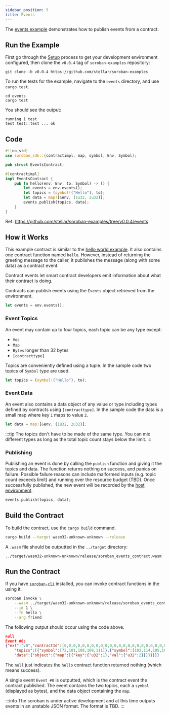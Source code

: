 ```yaml
---
sidebar_position: 5
title: Events
---
```


The [events example] demonstrates how to publish events from a contract.

[events example]: https://github.com/stellar/soroban-examples/tree/v0.0.4/events

## Run the Example

First go through the [Setup] process to get your development environment
configured, then clone the `v0.0.4` tag of `soroban-examples` repository:

[Setup]: ../getting-started/setup.mdx

```
git clone -b v0.0.4 https://github.com/stellar/soroban-examples
```

To run the tests for the example, navigate to the `events` directory, and use `cargo test`.

```
cd events
cargo test
```

You should see the output:

```
running 1 test
test test::test ... ok
```

## Code

```rust title="events/src/lib.rs"
#![no_std]
use soroban_sdk::{contractimpl, map, symbol, Env, Symbol};

pub struct EventsContract;

#[contractimpl]
impl EventsContract {
    pub fn hello(env: Env, to: Symbol) -> () {
        let events = env.events();
        let topics = (symbol!("Hello"), to);
        let data = map![&env, (1u32, 2u32)];
        events.publish(topics, data);
    }
}
```
Ref: https://github.com/stellar/soroban-examples/tree/v0.0.4/events

## How it Works

This example contract is similar to the [hello world example]. It also contains one 
contract function named `hello`. However, instead of returning the greeting message to the caller, it 
publishes the message (along with some data) as a contract event.

[hello world example]: https://github.com/stellar/soroban-examples/tree/v0.0.4/hello_world

Contract events let smart contract developers emit information about what their
contract is doing.

Contracts can publish events using the `Events` object retrieved from the
environment.

```rust
let events = env.events();
```

### Event Topics
An event may contain up to four topics, each topic can be any type except:
- `Vec`
- `Map`
- `Bytes` longer than 32 bytes
- `[contracttype]`


Topics are conveniently defined using a tuple. In the sample code two topics of
`Symbol` type are used.

```rust
let topics = (symbol!("Hello"), to);
```

### Event Data
An event also contains a data object of any value or type including types
defined by contracts using `[contracttype]`. In the sample code the data is a
small map where key `1` maps to value `2`.

```rust
let data = map![&env, (1u32, 2u32)];
```

:::tip
The topics don't have to be made of the same type. You can mix different types as long as the total topic count stays below the limit. 
:::

### Publishing
Publishing an event is done by calling the `publish` function and giving it the
topics and data.  The function returns nothing on success, and panics on
failure. Possible failure reasons can include malformed inputs (e.g. topic count
exceeds limit) and running over the resource budget (TBD). Once successfully
published, the new event will be recorded by the [host environment].

```rust
events.publish(topics, data);
```

[host environment]: ../learn/high-level-overview#host-environment

## Build the Contract

To build the contract, use the `cargo build` command.

```sh
cargo build --target wasm32-unknown-unknown --release
```

A `.wasm` file should be outputted in the `../target` directory:

```
../target/wasm32-unknown-unknown/release/soroban_events_contract.wasm
```

## Run the Contract

If you have [`soroban-cli`] installed, you can invoke contract functions in the
using it.

```sh
soroban invoke \
    --wasm ../target/wasm32-unknown-unknown/release/soroban_events_contract.wasm \
    --id 1 \
    --fn hello \
    --arg friend
```

The following output should occur using the code above.

```json
null
Event #0:
{"ext":"v0","contractId":[0,0,0,0,0,0,0,0,0,0,0,0,0,0,0,0,0,0,0,0,0,0,0,0,0,0,0,0,0,0,0,1],"type":"contract","body":{"v0":{
    "topics":[{"symbol":[72,101,108,108,111]},{"symbol":[102,114,105,101,110,100]}],
    "data":{"object":{"map":[{"key":{"u32":1},"val":{"u32":2}}]}}}}}
```

The `null` just indicates the `hello` contract function returned nothing (which
means success).

A single event `Event #0` is outputted, which is the contract event the contract
published. The event contains the two topics, each a `symbol` (displayed as
bytes), and the data object containing the `map`.

:::info
The soroban is under active development and at this time outputs events in
an unstable JSON format. The format is TBD.
:::

[`soroban-cli`]: ../getting-started/setup#install-the-soroban

